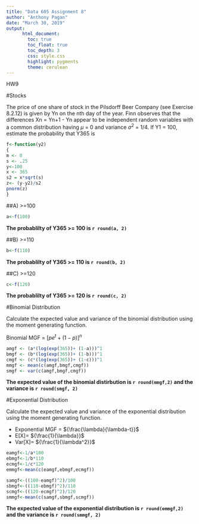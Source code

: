 ```yaml
---
title: "Data 605 Assignment 8"
author: "Anthony Pagan"
date: "March 30, 2019"
output: 
      html_document:
        toc: true
        toc_float: true
        toc_depth: 3
        css: style.css
        highlight: pygments
        theme: cerulean
---
```


HW9

#Stocks

The price of one share of stock in the Pilsdorff Beer Company (see Exercise
8.2.12) is given by Yn on the nth day of the year. Finn observes that
the differences Xn = Yn+1 - Yn appear to be independent random variables
with a common distribution having ${\mu}$ = 0 and variance ${\sigma^2}$ = 1/4. If
Y1 = 100, estimate the probability that Y365 is

```r

f<-function(y2)
{
m <- 0
s <- .25
y<-100
x <- 365
s2 = x*sqrt(s)
z<- (y-y2)/s2
pnorm(z)
}

``` 

##A) >=100

```r
a<-f(100)
```     


**The probablilty of Y365 >= 100 is `r round(a, 2)`**

##B)  >=110

```r
b<-f(110)
```     

**The probablilty of Y365 >= 110 is `r round(b, 2)`**

##C) >=120

```r
c<-f(120)
```     

**The probablilty of Y365 >= 120 is `r round(c, 2)`**

#Binomial Distribution

Calculate the expected value and variance of the binomial distribution using the moment generating function.

Binomial MGF = ${[pe^t+ (1-p)]^n}$

```r
amgf <- (a*(log(exp(365))+ (1-a)))^1
bmgf <- (b*(log(exp(365))+ (1-b)))^1
cmgf <- (c*(log(exp(365))+ (1-c)))^1
mmgf <- mean(c(amgf,bmgf,cmgf))
smgf <- var(c(amgf,bmgf,cmgf))
```     

**The expected value of the binomial distirbution is `r round(mmgf,2)` and the variance is `r round(smgf, 2)`**

#Exponential Distribution

Calculate the expected value and variance of the exponential distribution using the moment generating function.

* Exponential MGF = ${\frac{\lambda}{\lambda-t}}$
* E[X]= ${\frac{1}{\lambda}}$
* Var[X]= ${\frac{1}{\lambda^2}}$

```r
eamgf<-1/a*100
ebmgf<-1/b*110
ecmgf<-1/c*120
emmgf<-mean(c(eamgf,ebmgf,ecmgf))

samgf<-((100-eamgf)^2)/100
sbmgf<-((110-ebmgf)^2)/110
scmgf<-((120-ecmgf)^2)/120
smmgf<-mean(c(samgf,sbmgf,scmgf))
```     

**The expected value of the exponential distribution is `r round(emmgf,2)` and the variance is `r round(smmgf, 2)`**